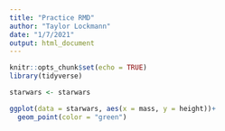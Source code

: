 ```yaml
---
title: "Practice RMD"
author: "Taylor Lockmann"
date: "1/7/2021"
output: html_document
---
```


```r
knitr::opts_chunk$set(echo = TRUE)
library(tidyverse)
```

```r
starwars <- starwars

ggplot(data = starwars, aes(x = mass, y = height))+ 
  geom_point(color = "green")
```

